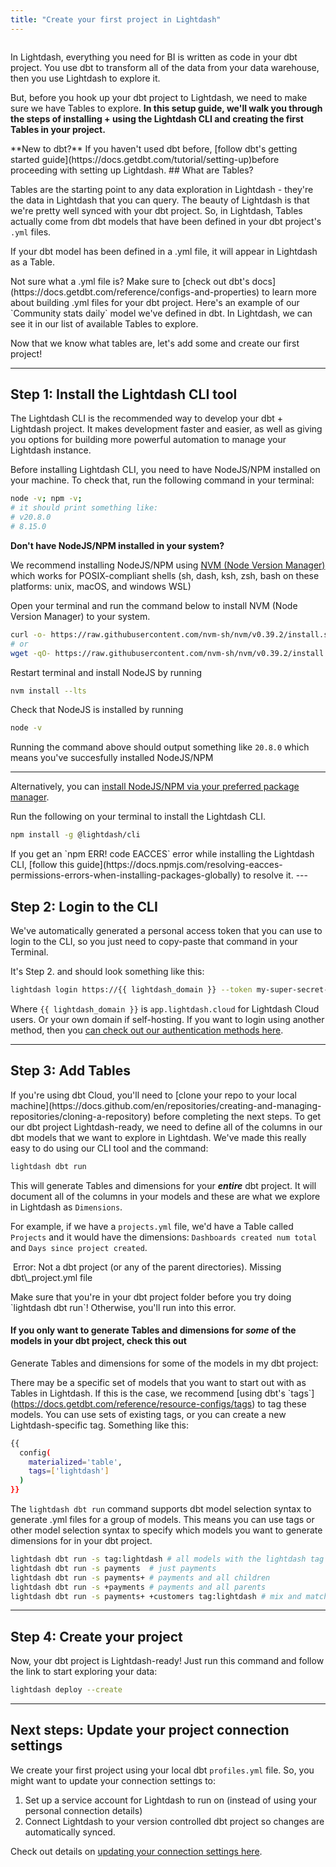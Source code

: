 ```yaml
---
title: "Create your first project in Lightdash"
---
```

<Frame>
  <img src="/images/get-started/setup-lightdash/overview-intro-4debf555ace1283cfc3328617f044db1.png" alt=""/>
</Frame>

In Lightdash, everything you need for BI is written as code in your dbt project. You use dbt to transform all of the data from your data warehouse, then you use Lightdash to explore it.

But, before you hook up your dbt project to Lightdash, we need to make sure we have Tables to explore. **In this setup guide, we'll walk you through the steps of installing + using the Lightdash CLI and creating the first Tables in your project.**

<Note>
**New to dbt?** If you haven't used dbt before, [follow dbt's getting started guide](https://docs.getdbt.com/tutorial/setting-up)before proceeding with setting up Lightdash.
</Note>
## What are Tables?

Tables are the starting point to any data exploration in Lightdash - they're the data in Lightdash that you can query. The beauty of Lightdash is that we're pretty well synced with your dbt project. So, in Lightdash, Tables actually come from dbt models that have been defined in your dbt project's `.yml` files.

If your dbt model has been defined in a .yml file, it will appear in Lightdash as a Table.


<Note>
Not sure what a .yml file is? Make sure to [check out dbt's docs](https://docs.getdbt.com/reference/configs-and-properties) to learn more about building .yml files for your dbt project.
</Note>
Here's an example of our `Community stats daily` model we've defined in dbt. In Lightdash, we can see it in our list of available Tables to explore.
<Frame>
  <img src="/images/get-started/setup-lightdash/tables-view-98bf4db1f75c40cb891b689192f7278d.jpg" alt=""/>
</Frame>

Now that we know what tables are, let's add some and create our first project!

---

## Step 1: Install the Lightdash CLI tool[](#step-1-install-the-lightdash-cli-tool "Direct link to Step 1: Install the Lightdash CLI tool")

The Lightdash CLI is the recommended way to develop your dbt + Lightdash project. It makes development faster and easier, as well as giving you options for building more powerful automation to manage your Lightdash instance.

Before installing Lightdash CLI, you need to have NodeJS/NPM installed on your machine. To check that, run the following command in your terminal:

```bash
node -v; npm -v;
# it should print something like:
# v20.8.0
# 8.15.0

```

**Don't have NodeJS/NPM installed in your system?**

We recommend installing NodeJS/NPM using [NVM (Node Version Manager)](https://github.com/nvm-sh/nvm#install--update-script) which works for POSIX-compliant shells (sh, dash, ksh, zsh, bash on these platforms: unix, macOS, and windows WSL)

Open your terminal and run the command below to install NVM (Node Version Manager) to your system.

```bash
curl -o- https://raw.githubusercontent.com/nvm-sh/nvm/v0.39.2/install.sh | bash
# or
wget -qO- https://raw.githubusercontent.com/nvm-sh/nvm/v0.39.2/install.sh | bash

```

Restart terminal and install NodeJS by running

```bash
nvm install --lts

```

Check that NodeJS is installed by running

```bash
node -v

```

Running the command above should output something like `20.8.0` which means you've succesfully installed NodeJS/NPM <Icon icon="party-horn" iconType="solid"/>

---

Alternatively, you can [install NodeJS/NPM via your preferred package manager](https://nodejs.org/en/download/package-manager/).

Run the following on your terminal to install the Lightdash CLI.

```bash
npm install -g @lightdash/cli

```


<Info>
If you get an `npm ERR! code EACCES` error while installing the Lightdash CLI, [follow this guide](https://docs.npmjs.com/resolving-eacces-permissions-errors-when-installing-packages-globally) to resolve it.
</Info>
---

## Step 2: Login to the CLI[](#step-2-login-to-the-cli "Direct link to Step 2: Login to the CLI")

We've automatically generated a personal access token that you can use to login to the CLI, so you just need to copy-paste that command in your Terminal.

It's Step 2\. and should look something like this:

```bash
lightdash login https://{{ lightdash_domain }} --token my-super-secret-token

```

Where `{{ lightdash_domain }}` is `app.lightdash.cloud` for Lightdash Cloud users. Or your own domain if self-hosting. If you want to login using another method, then you [can check out our authentication methods here](/guides/cli/cli-authentication).

---

## Step 3: Add Tables[](#step-3-add-tables "Direct link to Step 3: Add Tables")

<Info>
If you're using dbt Cloud, you'll need to [clone your repo to your local machine](https://docs.github.com/en/repositories/creating-and-managing-repositories/cloning-a-repository) before completing the next steps.
</Info>
To get our dbt project Lightdash-ready, we need to define all of the columns in our dbt models that we want to explore in Lightdash. We've made this really easy to do using our CLI tool and the command:

```bash
lightdash dbt run

```

This will generate Tables and dimensions for your **_entire_** dbt project. It will document all of the columns in your models and these are what we explore in Lightdash as `Dimensions`.

For example, if we have a `projects.yml` file, we'd have a Table called `Projects` and it would have the dimensions: `Dashboards created num total` and `Days since project created`.

<Frame>
  <img src="/images/get-started/setup-lightdash/example-table-1ea5c330560afe7d774ac2ef68d109f8.jpg" alt=""/>
</Frame>
Error: Not a dbt project (or any of the parent directories). Missing dbt\_project.yml file

Make sure that you're in your dbt project folder before you try doing \`lightdash dbt run\`! Otherwise, you'll run into this error.

#### If you only want to generate Tables and dimensions for **_some_** of the models in your dbt project, check this out[](#if-you-only-want-to-generate-tables-and-dimensions-for-some-of-the-models-in-your-dbt-project-check-this-out "Direct link to if-you-only-want-to-generate-tables-and-dimensions-for-some-of-the-models-in-your-dbt-project-check-this-out")

Generate Tables and dimensions for some of the models in my dbt project:

There may be a specific set of models that you want to start out with as Tables in Lightdash. If this is the case, we recommend \[using dbt's \`tags\`\](https://docs.getdbt.com/reference/resource-configs/tags) to tag these models. You can use sets of existing tags, or you can create a new Lightdash-specific tag. Something like this:

```bash
{{
  config(
    materialized='table',
    tags=['lightdash']
  )
}}

```

The `lightdash dbt run` command supports dbt model selection syntax to generate .yml files for a group of models. This means you can use tags or other model selection syntax to specify which models you want to generate dimensions for in your dbt project.

```bash
lightdash dbt run -s tag:lightdash # all models with the lightdash tag
lightdash dbt run -s payments  # just payments
lightdash dbt run -s payments+ # payments and all children
lightdash dbt run -s +payments # payments and all parents
lightdash dbt run -s payments+ +customers tag:lightdash # mix and match

```

---

## Step 4: Create your project[](#step-4-create-your-project "Direct link to Step 4: Create your project")

Now, your dbt project is Lightdash-ready! Just run this command and follow the link to start exploring your data:

```bash
lightdash deploy --create

```

---

## Next steps: Update your project connection settings[](#next-steps-update-your-project-connection-settings "Direct link to Next steps: Update your project connection settings")

We create your first project using your local dbt `profiles.yml` file. So, you might want to update your connection settings to:

1. Set up a service account for Lightdash to run on (instead of using your personal connection details)
2. Connect Lightdash to your version controlled dbt project so changes are automatically synced.

Check out details on [updating your connection settings here](/get-started/setup-lightdash/connect-project).

<Frame>
  <img src="/images/get-started/setup-lightdash/update-connection-323a0f05ee9378aec0755be8ce3328eb.jpg" alt=""/>
</Frame>
